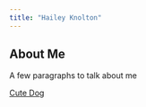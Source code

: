 ```yaml
---
title: "Hailey Knolton"
---
```


## About Me

A few paragraphs to talk about me

<!-- ![image](haileyprofphoto2.jpg) -->


[Cute Dog](https://image.petmd.com/files/styles/863x625/public/CANS_dogsmiling_379727605.jpg?w=1920&q=75)